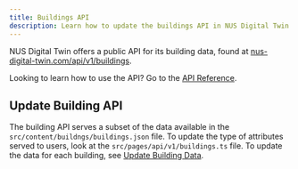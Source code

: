 ```yaml
---
title: Buildings API
description: Learn how to update the buildings API in NUS Digital Twin
---
```


NUS Digital Twin offers a public API for its building data, found at [nus-digital-twin.com/api/v1/buildings](/api/v1/buildings).

Looking to learn how to use the API? Go to the [API Reference](/api-reference).

## Update Building API

The building API serves a subset of the data available in the `src/content/buildngs/buildings.json` file. To update the type of attributes served to users, look at the `src/pages/api/v1/buildings.ts` file. To update the data for each building, see [Update Building Data](/dev-guide/buildings/update-building-data).
